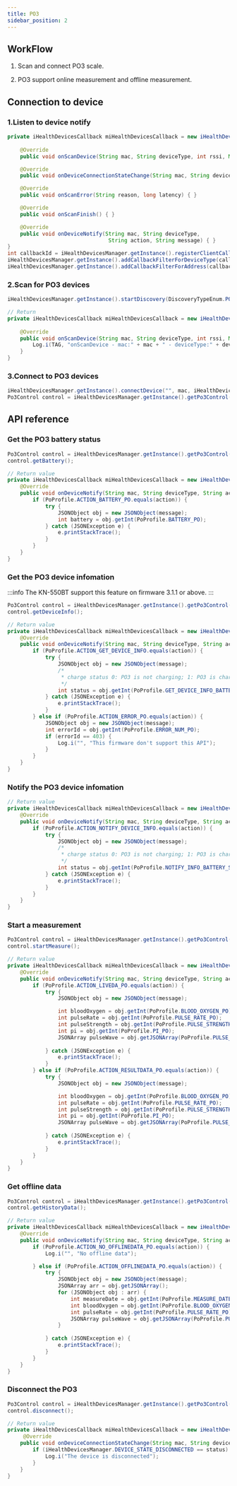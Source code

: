 ```yaml
---
title: PO3
sidebar_position: 2
---
```


## WorkFlow

1. Scan and connect PO3 scale.

2. PO3 support online measurement and offline measurement.

## Connection to device

### 1.Listen to device notify

```java
private iHealthDevicesCallback miHealthDevicesCallback = new iHealthDevicesCallback() {
    
    @Override
    public void onScanDevice(String mac, String deviceType, int rssi, Map manufactorData) { }

    @Override
    public void onDeviceConnectionStateChange(String mac, String deviceType, int status, int errorID, Map manufactorData){ }

    @Override
    public void onScanError(String reason, long latency) { }

    @Override
    public void onScanFinish() { }

    @Override
    public void onDeviceNotify(String mac, String deviceType,
                                String action, String message) { }
}
int callbackId = iHealthDevicesManager.getInstance().registerClientCallback(miHealthDevicesCallback);
iHealthDevicesManager.getInstance().addCallbackFilterForDeviceType(callbackId, iHealthDevicesManager.TYPE_PO3);
iHealthDevicesManager.getInstance().addCallbackFilterForAddress(callbackId, String... macs)
```

### 2.Scan for PO3 devices

```java
iHealthDevicesManager.getInstance().startDiscovery(DiscoveryTypeEnum.PO3);
```

```java
// Return
private iHealthDevicesCallback miHealthDevicesCallback = new iHealthDevicesCallback() {
    
    @Override
    public void onScanDevice(String mac, String deviceType, int rssi, Map manufactorData) { 
        Log.i(TAG, "onScanDevice - mac:" + mac + " - deviceType:" + deviceType + " - rssi:" + rssi + " - manufactorData:" + manufactorData);
    }
}
```

### 3.Connect to PO3 devices

```java
iHealthDevicesManager.getInstance().connectDevice("", mac, iHealthDevicesManager.TYPE_PO3)
Po3Control control = iHealthDevicesManager.getInstance().getPo3Control(mDeviceMac);
```

## API reference

### Get the PO3 battery status

```java
Po3Control control = iHealthDevicesManager.getInstance().getPo3Control(mDeviceMac);
control.getBattery();
```

```java
// Return value
private iHealthDevicesCallback miHealthDevicesCallback = new iHealthDevicesCallback() {
    @Override
    public void onDeviceNotify(String mac, String deviceType, String action, String message) {
        if (PoProfile.ACTION_BATTERY_PO.equals(action)) {
            try {
                JSONObject obj = new JSONObject(message);
                int battery = obj.getInt(PoProfile.BATTERY_PO);
            } catch (JSONException e) {
                e.printStackTrace();
            }
        }
    } 
}
```

### Get the PO3 device infomation

:::info
The KN-550BT support this feature on firmware 3.1.1 or above.
:::


```java
Po3Control control = iHealthDevicesManager.getInstance().getPo3Control(mDeviceMac);
control.getDeviceInfo();
```

```java
// Return value
private iHealthDevicesCallback miHealthDevicesCallback = new iHealthDevicesCallback() {
    @Override
    public void onDeviceNotify(String mac, String deviceType, String action, String message) {
        if (PoProfile.ACTION_GET_DEVICE_INFO.equals(action)) {
            try {
                JSONObject obj = new JSONObject(message);
                /*
                 * charge status 0: PO3 is not charging; 1: PO3 is charging
                 */
                int status = obj.getInt(PoProfile.GET_DEVICE_INFO_BATTERY_STATUS);
            } catch (JSONException e) {
                e.printStackTrace();
            }
        } else if (PoProfile.ACTION_ERROR_PO.equals(action)) {
            JSONObject obj = new JSONObject(message);
            int errorId = obj.getInt(PoProfile.ERROR_NUM_PO);
            if (errorId == 403) {
                Log.i("", "This firmware don't support this API");
            }
        }
    } 
}
```

### Notify the PO3 device infomation

```java
// Return value
private iHealthDevicesCallback miHealthDevicesCallback = new iHealthDevicesCallback() {
    @Override
    public void onDeviceNotify(String mac, String deviceType, String action, String message) {
        if (PoProfile.ACTION_NOTIFY_DEVICE_INFO.equals(action)) {
            try {
                JSONObject obj = new JSONObject(message);
                /*
                 * charge status 0: PO3 is not charging; 1: PO3 is charging
                 */
                int status = obj.getInt(PoProfile.NOTIFY_INFO_BATTERY_STATUS);
            } catch (JSONException e) {
                e.printStackTrace();
            }
        }
    } 
}
```

### Start a measurement

```java
Po3Control control = iHealthDevicesManager.getInstance().getPo3Control(mDeviceMac);
control.startMeasure();
```

```java
// Return value
private iHealthDevicesCallback miHealthDevicesCallback = new iHealthDevicesCallback() {
    @Override
    public void onDeviceNotify(String mac, String deviceType, String action, String message) {
        if (PoProfile.ACTION_LIVEDA_PO.equals(action)) {
            try {
                JSONObject obj = new JSONObject(message);

                int bloodOxygen = obj.getInt(PoProfile.BLOOD_OXYGEN_PO);
                int pulseRate = obj.getInt(PoProfile.PULSE_RATE_PO);
                int pulseStrength = obj.getInt(PoProfile.PULSE_STRENGTH_PO);
                int pi = obj.getInt(PoProfile.PI_PO);
                JSONArray pulseWave = obj.getJSONArray(PoProfile.PULSE_WAVE_PO);
            
            } catch (JSONException e) {
                e.printStackTrace();
            }
        } else if (PoProfile.ACTION_RESULTDATA_PO.equals(action)) {
            try {
                JSONObject obj = new JSONObject(message);

                int bloodOxygen = obj.getInt(PoProfile.BLOOD_OXYGEN_PO);
                int pulseRate = obj.getInt(PoProfile.PULSE_RATE_PO);
                int pulseStrength = obj.getInt(PoProfile.PULSE_STRENGTH_PO);
                int pi = obj.getInt(PoProfile.PI_PO);
                JSONArray pulseWave = obj.getJSONArray(PoProfile.PULSE_WAVE_PO);
            
            } catch (JSONException e) {
                e.printStackTrace();
            }
        }
    } 
}
```


### Get offline data

```java
Po3Control control = iHealthDevicesManager.getInstance().getPo3Control(mDeviceMac);
control.getHistoryData();
```

```java
// Return value
private iHealthDevicesCallback miHealthDevicesCallback = new iHealthDevicesCallback() {
    @Override
    public void onDeviceNotify(String mac, String deviceType, String action, String message) {
        if (PoProfile.ACTION_NO_OFFLINEDATA_PO.equals(action)) {
            Log.i("", "No offline data");

        } else if (PoProfile.ACTION_OFFLINEDATA_PO.equals(action)) {
            try {
                JSONObject obj = new JSONObject(message);
                JSONArray arr = obj.getJSONArray();
                for (JSONObject obj : arr) {
                    int measureDate = obj.getInt(PoProfile.MEASURE_DATE_PO);
                    int bloodOxygen = obj.getInt(PoProfile.BLOOD_OXYGEN_PO);
                    int pulseRate = obj.getInt(PoProfile.PULSE_RATE_PO);
                    JSONArray pulseWave = obj.getJSONArray(PoProfile.PULSE_WAVE_PO);
                }
            
            } catch (JSONException e) {
                e.printStackTrace();
            }
        }
    } 
}
```

### Disconnect the PO3

```java
Po3Control control = iHealthDevicesManager.getInstance().getPo3Control(mDeviceMac);
control.disconnect();
```

```java
// Return value
private iHealthDevicesCallback miHealthDevicesCallback = new iHealthDevicesCallback() {
     @Override
    public void onDeviceConnectionStateChange(String mac, String deviceType, int status, int errorID, Map manufactorData) { 
        if (iHealthDevicesManager.DEVICE_STATE_DISCONNECTED == status) {
            Log.i("The device is disconnected");
        }
    }
}
```
